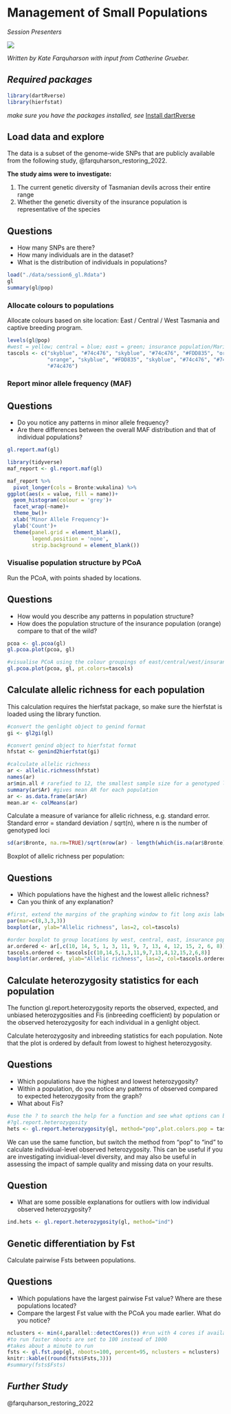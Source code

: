 # Management of Small Populations

*Session Presenters*

![](images/Presenters6.png)

*Written by Kate Farquharson with input from Catherine Grueber.*

## *Required packages*

```r
library(dartRverse)
library(hierfstat)

```

*make sure you have the packages installed, see* [Install dartRverse](install.qmd)

## Load data and explore

The data is a subset of the genome-wide SNPs that are publicly available from the following study, @farquharson_restoring_2022.

**The study aims were to investigate:**

1)  The current genetic diversity of Tasmanian devils across their entire range
2)  Whether the genetic diversity of the insurance population is representative of the species

::: callout-note
## Questions

-   How many SNPs are there?
-   How many individuals are in the dataset?
-   What is the distribution of individuals in populations?
:::

```r
load("./data/session6_gl.Rdata")
gl
summary(gl@pop)
```

### Allocate colours to populations

Allocate colours based on site location: East / Central / West Tasmania and captive breeding program.

```r
levels(gl@pop)
#west = yellow; central = blue; east = green; insurance population/Maria Island = orange
tascols <- c("skyblue", "#74c476", "skyblue", "#74c476", "#FDD835", "orange", "skyblue",
             "orange", "skyblue", "#FDD835", "skyblue", "#74c476", "#74c476", "#FDD835",
             "#74c476")
```

### Report minor allele frequency (MAF)

::: callout-note
## Questions

-   Do you notice any patterns in minor allele frequency?
-   Are there differences between the overall MAF distribution and that of individual populations?
:::

```r
gl.report.maf(gl)
```
```r
library(tidyverse)
maf_report <- gl.report.maf(gl)
```

```r
maf_report %>% 
  pivot_longer(cols = Bronte:wukalina) %>% 
ggplot(aes(x = value, fill = name))+
  geom_histogram(colour = 'grey')+
  facet_wrap(~name)+
  theme_bw()+
  xlab('Minor Allele Frequency')+
  ylab('Count')+
  theme(panel.grid = element_blank(),
        legend.position = 'none',
        strip.background = element_blank())

```

### Visualise population structure by PCoA

Run the PCoA, with points shaded by locations.

::: callout-note
## Questions

-   How would you describe any patterns in population structure?
-   How does the population structure of the insurance population (orange) compare to that of the wild?
:::

```r
pcoa <- gl.pcoa(gl)
gl.pcoa.plot(pcoa, gl)

#visualise PCoA using the colour groupings of east/central/west/insurance population
gl.pcoa.plot(pcoa, gl, pt.colors=tascols)
```

## Calculate allelic richness for each population

This calculation requires the hierfstat package, so make sure the hierfstat is loaded using the library function.

```r

#convert the genlight object to genind format
gi <- gl2gi(gl)

#convert genind object to hierfstat format
hfstat <- genind2hierfstat(gi)

#calculate allelic richness
ar <- allelic.richness(hfstat)
names(ar)
ar$min.all # rarefied to 12, the smallest sample size for a genotyped locus
summary(ar$Ar) #gives mean AR for each population
ar <- as.data.frame(ar$Ar)
mean.ar <- colMeans(ar)
```

Calculate a measure of variance for allelic richness, e.g. standard error. Standard error = standard deviation / sqrt(n), where n is the number of genotyped loci

```r
sd(ar$Bronte, na.rm=TRUE)/sqrt(nrow(ar) - length(which(is.na(ar$Bronte))))
```

Boxplot of allelic richness per population:

::: callout-note
## Questions

-   Which populations have the highest and the lowest allelic richness?
-   Can you think of any explanation?
:::

```r
#first, extend the margins of the graphing window to fit long axis labels
par(mar=c(8,3,3,3))
boxplot(ar, ylab="Allelic richness", las=2, col=tascols)

#order boxplot to group locations by west, central, east, insurance population
ar.ordered <- ar[,c(10, 14, 5, 1, 3, 11, 9, 7, 13, 4, 12, 15, 2, 6, 8)]
tascols.ordered <- tascols[c(10,14,5,1,3,11,9,7,13,4,12,15,2,6,8)]
boxplot(ar.ordered, ylab="Allelic richness", las=2, col=tascols.ordered)
```

## Calculate heterozygosity statistics for each population

The function gl.report.heterozygosity reports the observed, expected, and unbiased heterozygosities and Fis (inbreeding coefficient) by population or the observed heterozygosity for each individual in a genlight object.

Calculate heterozygosity and inbreeding statistics for each population. Note that the plot is ordered by default from lowest to highest heterozygosity.

::: callout-note
## Questions

-   Which populations have the highest and lowest heterozygosity?
-   Within a population, do you notice any patterns of observed compared to expected heterozygosity from the graph?
-   What about Fis?
:::

```r
#use the ? to search the help for a function and see what options can be specified
#?gl.report.heterozygosity
hets <- gl.report.heterozygosity(gl, method="pop",plot.colors.pop = tascols)
```

We can use the same function, but switch the method from "pop" to "ind" to calculate individual-level observed heterozygosity. This can be useful if you are investigating invidiual-level diversity, and may also be useful in assessing the impact of sample quality and missing data on your results.

::: callout-note
## Question

-   What are some possible explanations for outliers with low individual observed heterozygosity?
:::

```r
ind.hets <- gl.report.heterozygosity(gl, method="ind")
```

## Genetic differentiation by Fst

Calculate pairwise Fsts between populations.

::: callout-note
## Questions

-   Which populations have the largest pairwise Fst value? Where are these populations located?
-   Compare the largest Fst value with the PCoA you made earlier. What do you notice?
:::

```r
nclusters <- min(4,parallel::detectCores()) #run with 4 cores if available
#to run faster nboots are set to 100 instead of 1000
#takes about a minute to run
fsts <- gl.fst.pop(gl, nboots=100, percent=95, nclusters = nclusters)
knitr::kable((round(fsts$Fsts,3)))
#summary(fsts$Fsts)
```

## *Further Study*

@farquharson_restoring_2022
